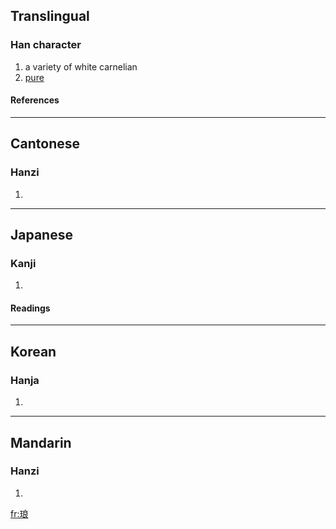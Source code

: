 {{see|瑯}}

==Translingual==
===Han character===
{{Han char|rn=96|rad=玉|as=07|sn=11|four=1313<sub>2</sub>|canj=一土戈日女 (MGIAV)}}
# a variety of white carnelian
# [[pure]]
====References====
{{Han ref|kx=0733.010|dkj=21013|dj=1144.080|hdz=21118.120|uh=7405|ud=29701|bh=B277|bd=45687}}

----
==Cantonese==
===Hanzi===
{{yue-hanzi|jyut=|y=long4}}
# {{defn|Cantonese}}

----
==Japanese==
===Kanji===
{{ja-kanji|grade=|rs=玉07}}
# {{defn|Japanese}} 
====Readings====
{{ja-readings|on=[[ろう]] (rō)|kun=|nanori=}}

----
==Korean==
===Hanja===
{{ko-hanja|hangeul=랑>낭|eumhun=|rv=rang>nang|mr=rang>nang|y=lang>nang}}
# {{defn|Korean}}

----
==Mandarin==
===Hanzi===
{{cmn-hanzi|pin=[[láng]] (lang2), [[làng]] (lang4)|wg=lang<sup>2</sup>, lang<sup>4</sup>}}
# {{defn|Mandarin}}

[[fr:琅]]